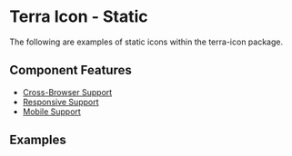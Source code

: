 

<Badge />

# Terra Icon - Static

The following are examples of static icons within the terra-icon package.

## Component Features
* [Cross-Browser Support](https://engineering.cerner.com/terra-ui/contributing/terra-ui/component-standards#cross-browser-support)
* [Responsive Support](https://engineering.cerner.com/terra-ui/contributing/terra-ui/component-standards#responsive-support)
* [Mobile Support](https://engineering.cerner.com/terra-ui/contributing/terra-ui/component-standards#mobile-support)

## Examples
<IconStatic />
